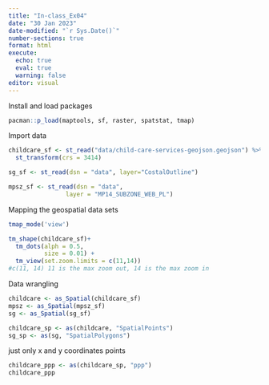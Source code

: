 ```yaml
---
title: "In-class_Ex04"
date: "30 Jan 2023"
date-modified: "`r Sys.Date()`"
number-sections: true
format: html
execute: 
  echo: true
  eval: true
  warning: false
editor: visual
---
```


Install and load packages

```r
pacman::p_load(maptools, sf, raster, spatstat, tmap)
```

Import data

```r
childcare_sf <- st_read("data/child-care-services-geojson.geojson") %>%
  st_transform(crs = 3414)
```

```r
sg_sf <- st_read(dsn = "data", layer="CostalOutline")
```

```r
mpsz_sf <- st_read(dsn = "data", 
                layer = "MP14_SUBZONE_WEB_PL")
```

Mapping the geospatial data sets

```r
tmap_mode('view')
```

```r
tm_shape(childcare_sf)+
  tm_dots(alph = 0.5,
          size = 0.01) + 
  tm_view(set.zoom.limits = c(11,14))
#c(11, 14) 11 is the max zoom out, 14 is the max zoom in
```

Data wrangling

```r
childcare <- as_Spatial(childcare_sf)
mpsz <- as_Spatial(mpsz_sf)
sg <- as_Spatial(sg_sf)
```

```r
childcare_sp <- as(childcare, "SpatialPoints")
sg_sp <- as(sg, "SpatialPolygons")
```

just only x and y coordinates points

```r
childcare_ppp <- as(childcare_sp, "ppp")
childcare_ppp
```

```r

```
